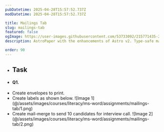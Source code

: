 ```yaml
---
pubDatetime: 2025-04-28T15:57:52.737Z
modDatetime: 2025-04-28T15:57:52.737Z

title: Mailings Tab
slug: mailings-tab
featured: false
ogImage: https://user-images.githubusercontent.com/53733092/215771435-25408246-2309-4f8b-a781-1f3d93bdf0ec.png
description: AstroPaper with the enhancements of Astro v2. Type-safe markdown contents, bug fixes and better dev experience etc.

order: 90
---
```


- ## Task

- #### Q1.

<ul class="list-[circle]">
    <li>
        Create envelopes to print.
    </li>
    <li>
        Create labels as shown below.
        ![Image 1](@/assets/images/courses/literacy/ms-word/assignments/mailings-tab/1.png)
    </li>
    <li>
        Create mail-merge to send 10 candidates for interview call.
        ![Image 2](@/assets/images/courses/literacy/ms-word/assignments/mailings-tab/2.png)
    </li>
</ul>